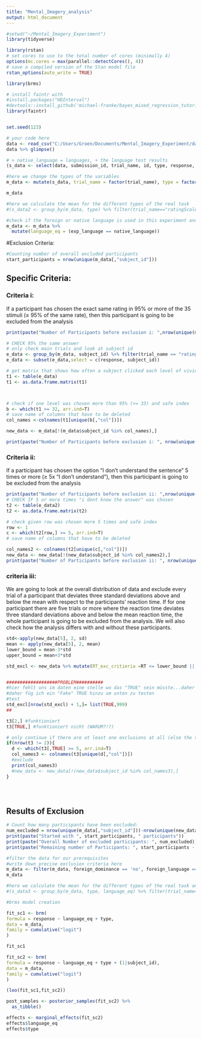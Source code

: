 ```yaml
---
title: "Mental_Imagery_analysis"
output: html_document
---
```


```r
#setwd("~/Mental_Imagery_Experiment")
library(tidyverse)

library(rstan)
# set cores to use to the total number of cores (minimally 4)
options(mc.cores = max(parallel::detectCores(), 4))
# save a compiled version of the Stan model file
rstan_options(auto_write = TRUE)

library(brms)

# install faintr with 
#install.packages("HDInterval")
#devtools::install_github('michael-franke/bayes_mixed_regression_tutorial/faintr', build_vignettes = TRUE)
library(faintr)


set.seed(123)

```



```r
# your code here
data <- read_csv("C:/Users/Groen/Documents/Mental_Imagery_Experiment/data/results_72_Mental_Imagery_Experiment_Sveana+Spellbanovicz (1).csv")
data %>% glimpse()


```


```r
# + native_language = languages, + the language test results
(s_data <- select(data, submission_id, trial_name, id, type, response, RT, language, native_language, foreign_language, foreign_dominance, speaking_native, listening_native, writing_native, speaking_foreign, listening_foreign, writing_foreign, reading_time, listening_time, speaking_time, learning_time))

```



```r
#here we change the types of the variables
m_data <- mutate(s_data, trial_name = factor(trial_name), type = factor(type), exp_language= language, foreign_dominance = factor(foreign_dominance), subject_id = as.numeric(submission_id), response = factor(response, ordered=TRUE), experiment_id = NULL, language = NULL, submission_id = NULL)

m_data
```


```r
#here we calculate the mean for the different types of the real task
#(s_data2 <- group_by(m_data, type) %>% filter(trial_name=="ratingScaleTask") %>% summarise(type_mean=mean(response)))
```


```r
#check if the foreign or native language is used in this experiment and add the new column
m_data <- m_data %>% 
  mutate(language_eq = (exp_language == native_language))
```

#Exclusion Criteria:
```r
#Counting number of overall excluded participants
start_participants = nrow(unique(m_data[,"subject_id"]))

```

## Specific Criteria:

### Criteria i:
If a participant has chosen the exact same rating in 95% or more of the 35 stimuli (≥ 95% of the same rate), then this participant is going to be excluded from the analysis

```r
print(paste("Number of Participants before exclusion i: ",nrow(unique(m_data[,"subject_id"]))))

# CHECK 95% the same answer
# only check main trials and look at subject id
e_data <- group_by(m_data, subject_id) %>% filter(trial_name == "ratingScaleTask")
e_data <- subset(e_data,select = c(response, subject_id))

# get matrix that shows how often a subject clicked each level of vividness
t1 <- table(e_data)
t1 <- as.data.frame.matrix(t1)



# check if one level was chosen more than 95% (>= 33) and safe index
b <- which(t1 >= 32, arr.ind=T)
# save name of columns that have to be deleted
col_names <-colnames(t1[unique(b[,"col"])])

new_data <- m_data[!(m_data$subject_id %in% col_names),]

print(paste("Number of Participants before exclusion i: ", nrow(unique(new_data[,"subject_id"]))))


```

### Criteria ii:
If a participant has chosen the option “I don’t understand the sentence” 5 times or more (≥ 5x “I don’t understand”), then this participant is going to be excluded from the analysis


```r
print(paste("Number of Participants before exclusion ii: ",nrow(unique(new_data[,"subject_id"]))))
# CHECK IF 5 or more times "i dont know the answer" was chosen
t2 <- table(e_data2) 
t2 <- as.data.frame.matrix(t2)

# check given row was chosen more 5 times and safe index
row <- 1
c <- which(t2[row,] >= 5, arr.ind=T)
# save name of columns that have to be deleted

col_names2 <- colnames(t2[unique(c[,"col"])])
new_data <- new_data[!(new_data$subject_id %in% col_names2),]
print(paste("Number of Participants before exclusion ii: ", nrow(unique(new_data[,"subject_id"]))))


```

### criteria iii:
We are going to look at the overall distribution of data and exclude every trial of a participant that deviates three standard deviations above and below the mean with respect to the participants' reaction time. If for one participant there are five trials or more where the reaction time deviates three standard deviations above and below the mean reaction time, the whole participant is going to be excluded from the analysis. We will also check how the analysis differs with and without these participants.

```r
std<-apply(new_data[5], 2, sd)
mean <- apply(new_data[5], 2, mean)
lower_bound = mean-3*std
upper_bound = mean+3*std

std_excl <- new_data %>% mutate(RT_exc_critieria =RT <= lower_bound || RT >= upper_bound)%>% group_by(subject_id) %>% filter(trial_name == "ratingScaleTask") %>% subset(select = c(RT_exc_critieria, subject_id))


###################PROBLEM##########
#hier fehlt uns im daten eine stelle wo das "TRUE" sein müsste...daher hat die table nur eine spalte 
#daher füg ich ein "Fake" TRUE hinzu um unten zu testen
#test
std_excl[nrow(std_excl) + 1,]= list(TRUE,999)
##

t3[2,] #funktioniert
t3[TRUE,] #funktioniert nicht (WARUM?!?)

# only continue if there are at least one exclusions at all (else the table does not have the TRUE row)
if(nrow(t3 != 2)){
  d <- which(t3[,TRUE] >= 5, arr.ind=T)
  col_names3 <- colnames(t3[unique(d[,"col"])])
  #exclude
  print(col_names3)
  #new_data <- new_data[!(new_data$subject_id %in% col_names3),]
}





```



## Results of Exclusion

```r
# Count how many participants have been excluded:
num_excluded = nrow(unique(m_data[,"subject_id"]))-nrow(unique(new_data[,"subject_id"]))
print(paste("Started with ", start_participants, " participants"))
print(paste("Overall Number of excluded participants: ", num_excluded))
print(paste("Remaining number of Participants: ", start_participants - num_excluded))

```


```r
#filter the data for our prerequisites
#write down precise exclusion criteria here
m_data <- filter(m_data, foreign_dominance == 'no', foreign_language == 'English'| foreign_language == 'German', native_language == 'English'| native_language == 'German') %>% subset(response !=0, foreign_language!=native_language)
m_data
```



```r
#here we calculate the mean for the different types of the real task and group by language equality (set foreign_language == native_language)
#(s_data3 <- group_by(m_data, type, language_eq) %>% filter(trial_name=="ratingScaleTask") %>% summarise(type_lang_mean=mean(response)))

```


```r
#brms model creation 

fit_sc1 <- brm(
formula = response ~ language_eq + type,
data = m_data,
family = cumulative("logit")
)

```
```r
fit_sc1
```
```r
fit_sc2 <- brm(
formula = response ~ language_eq + type + (1|subject_id),
data = m_data,
family = cumulative("logit")
)
```


```r
(loo(fit_sc1,fit_sc2))
```

```r
post_samples <- posterior_samples(fit_sc2) %>% 
  as_tibble()
```

```r
effects <- marginal_effects(fit_sc2)
effects$language_eq
effects$type
```

